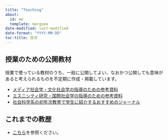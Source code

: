 ```yaml
---
title: "Teaching"
about:
  id: me
  template: marquee
date-modified: last-modified
date-format: "YYYY-MM-DD"
toc-title: 目次
---
```


## 授業のための公開教材

授業で使っている教材のうち、一般に公開してよい、なおかつ公開しても意味があると考えられるものを不定期に作成・掲載しています。

-  [メディア社会学・文化社会学の指導のための参考資料](thesis-culture-media.qmd)
-  [エスニシティ研究・国際社会学の指導のための参考資料](ethnic-studies.qmd)
-  [社会科学系の初年次教育で学生に紹介するおすすめのジャーナル](first-year-education-journals.qmd)

## これまでの教歴

-  [こちら](https://researchmap.jp/ya-ruga/teaching_experience)を参照ください。


